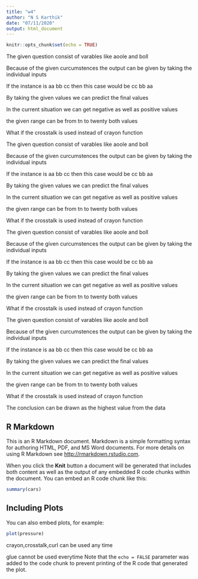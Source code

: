 ---
title: "w4"
author: "N S Karthik"
date: "07/11/2020"
output: html_document
---

```{r setup, include=FALSE}
knitr::opts_chunk$set(echo = TRUE)
```
The given question consist of varables like aoole and boll

Because of the given curcumstences the output can be given by taking the individual inputs

If the instance is aa bb cc then this case would be cc bb aa

By taking the given values we can predict the final values

In the current situation we can get negative as well as positive values

the given range can be from tn to twenty both values

What if the crosstalk is used instead of crayon function

The given question consist of varables like aoole and boll

Because of the given curcumstences the output can be given by taking the individual inputs

If the instance is aa bb cc then this case would be cc bb aa

By taking the given values we can predict the final values

In the current situation we can get negative as well as positive values

the given range can be from tn to twenty both values

What if the crosstalk is used instead of crayon function

The given question consist of varables like aoole and boll

Because of the given curcumstences the output can be given by taking the individual inputs

If the instance is aa bb cc then this case would be cc bb aa

By taking the given values we can predict the final values

In the current situation we can get negative as well as positive values

the given range can be from tn to twenty both values

What if the crosstalk is used instead of crayon function

The given question consist of varables like aoole and boll

Because of the given curcumstences the output can be given by taking the individual inputs

If the instance is aa bb cc then this case would be cc bb aa

By taking the given values we can predict the final values

In the current situation we can get negative as well as positive values

the given range can be from tn to twenty both values

What if the crosstalk is used instead of crayon function

The conclusion can be drawn as the highest value from the data












## R Markdown

This is an R Markdown document. Markdown is a simple formatting syntax for authoring HTML, PDF, and MS Word documents. For more details on using R Markdown see <http://rmarkdown.rstudio.com>.

When you click the **Knit** button a document will be generated that includes both content as well as the output of any embedded R code chunks within the document. You can embed an R code chunk like this:

```{r cars}
summary(cars)
```

## Including Plots

You can also embed plots, for example:

```{r pressure, echo=FALSE}
plot(pressure)
```
crayon,crosstalk,curl can be used any time

glue cannot be used everytime
Note that the `echo = FALSE` parameter was added to the code chunk to prevent printing of the R code that generated the plot.
